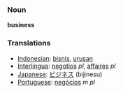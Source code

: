 === Noun ===
'''business'''

=== Translations ===
*[[Indonesian]]: [[bisnis]], [[urus|urusan]]
*[[Interlingua]]: [[negotios]] ''pl'', [[affaires]] ''pl''
*[[Japanese]]: [[ビジネス]] (bijinesu)
*[[Portuguese]]: [[negócios]] ''m pl''